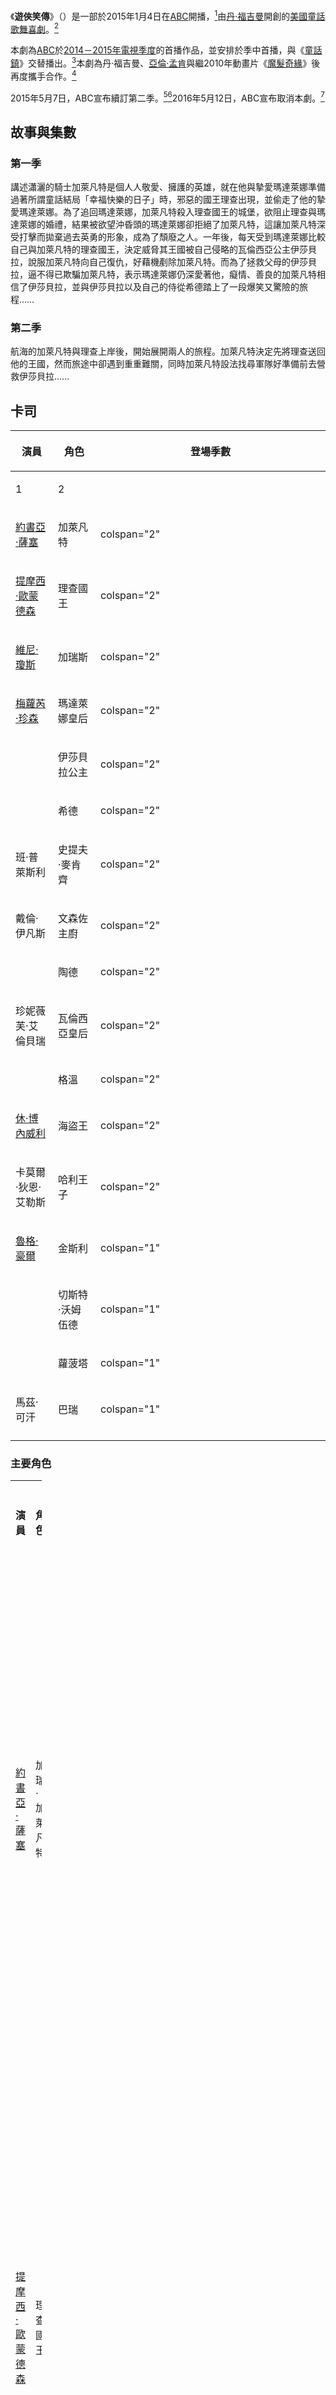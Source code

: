 {{noteTA
|1=zh:蘿菠塔;zh-hk:羅伯特;
}}
{{Infobox television
| show_name            = 遊俠笑傳
| original_name        = {{lang|en|''Galavant''}}
| image                = Galavant opening.png
| image_size           = 
| caption              = 
| show_name_2          = 
| genre                = {{Plainlist|
* [[喜劇|喜劇]]
* [[歌舞片|歌舞劇]]
* [[奇幻作品|奇幻]]
* 冒險
}}
| creator              = [[丹·福吉爾曼|丹·福吉曼]]
| developer            = 
| starring             = {{Plainlist|
*[[約書亞·薩塞|約書亞·薩塞]]
*[[提摩西·歐蒙德森|提摩西·歐蒙德森]]
*[[維尼·瓊斯|維尼·瓊斯]]
*[[梅蘿芮·珍森|梅蘿芮·珍森]]
*{{link-en|凱倫·大衛|Karen David}}
*{{link-en|路克·楊布拉德|Luke Youngblood}}
}}
| narrated             = 班·普萊斯利
| theme_music_composer = [[亞倫·孟肯|亞倫·孟肯]]
| opentheme            = 
| endtheme             = 
| composer             = {{Plainlist|
*亞倫·孟肯
*{{link-en|克里斯多夫·雷尼茲|Christopher Lennertz}}
*{{link-en|格倫·斯萊特|Glenn Slater}}
}}
| country              = {{USA}}
| language             = [[英語|英語]]
| num_seasons          = 2
| num_episodes         = 18
| list_episodes        = 遊俠笑傳集數列表
| executive_producer   = {{Plainlist|
*丹·福吉曼
*亞倫·孟肯
*格倫·斯萊特
*{{link-en|克里斯·科赫|Chris Koch}}
*凱特·梨珂
*約翰·霍伯格
}}
| producer             = {{Plainlist|
*馬歇爾·布恩
*海倫·弗林特
}}
| location             = 
| cinematography       = 克里斯·賽格
| camera               = [[單鏡頭模式|單鏡頭模式]]
| runtime              = 22分鐘
| company              = {{Plainlist|
* River Studios
* {{link-en|ABC Studios|ABC Studios}}
* 羅德島大道製作公司
}}
| distributor          = {{link-en|迪士尼–ABC國內電視|Disney–ABC Domestic Television}}
| channel              = [[美國廣播公司|ABC]]
| picture_format       = [[720p|720p]]（[[16:9|16:9]] [[高清電視|HDTV]]）
| audio_format         = 
| first_run            = 
| first_aired          = {{Start date|2015|1|4}}
| last_aired           = {{End date|2016|1|31}}
| preceded_by          = 
| followed_by          = 
| related              = 
| website              = http://abc.go.com/shows/galavant
| website_title        = 
| production_website   = https://web.archive.org/web/20160304185343/http://www.disneyabcpress.com/abc/shows/galavant/
| 中國大陸名稱         = 游侠笑传
| 台灣名稱             = 遊俠笑傳
| 港澳名稱             = 遊俠笑傳
|}}

《'''遊俠笑傳'''》（{{lang|en|''Galavant''}}）是一部於2015年1月4日在[[美國廣播公司|ABC]]開播，<ref>{{cite web|url=http://www.thefutoncritic.com/news/2014/11/05/abc-announces-premiere-dates-for-galavant-and-marvels-agent-carter-45212/20141105abc02/|title=ABC Announces Premiere Dates for "Galavant" and "Marvel's Agent Carter"|publisher=The Futon Critic|accessdate=2014-11-05|date=2014-11-05}}</ref>由[[丹·福吉爾曼|丹·福吉曼]]開創的[[美國|美國]][[童話|童話]][[歌舞片|歌舞]][[喜劇|喜劇]]。<ref>{{Cite web|url=http://www.thefutoncritic.com/news/2014/05/13/abc-unveils-2014-15-primetime-schedule-589405/20140513abc02/ |title=ABC Unveils 2014–15 Primetime Schedule|work=[[The_Futon_Critic|The Futon Critic]]|date=2014-05-13|accessdate=2014-05-13}}</ref>

本劇為[[美國廣播公司|ABC]]於[[2014年－2015年美國電視網節目表|2014－2015年電視季度]]的首播作品，並安排於季中首播，與《[[童話鎮|童話鎮]]》交替播出。<ref>{{cite news|last=Levin|first=Gary|title=ABC courts women with fall schedule|url=http://www.usatoday.com/story/life/tv/2014/05/13/abc-fall-schedule-2014/9033673/|accessdate=2014-05-13|work=[[今日美國|今日美國]]|date=2014-05-13}}</ref>本劇為丹·福吉曼、[[亞倫·孟肯|亞倫·孟肯]]與{{link-en|格倫·斯萊特|Glenn Slater}}繼2010年動畫片《[[魔髮奇緣|魔髮奇緣]]》後再度攜手合作。<ref name="Work2">{{cite news|last1=Hyman|first1=Vicki|title=Bawdy musical fairy tale 'Galavant': ABC leaps off a cliff with creator Dan Fogelman|url=http://www.nj.com/entertainment/tv/index.ssf/2015/01/galavant_abc_premiere_review_dan_fogelman.html|accessdate=2015-01-05|work=NJ.com|publisher=Advance Digital|date=2015-01-02}}</ref>

2015年5月7日，ABC宣布續訂第二季。<ref name="renewal1">{{cite web|url=http://deadline.com/2015/05/american-crime-castle-agents-of-shield-agent-carter-galavant-secrets-lies-fresh-off-the-boat-renewed-abc-1201422717/|title='American Crime', 'Castle', 'S.H.I.E.L.D.', 'Agent Carter', 'Galavant', 'Secrets & Lies', 'Nashville' Among ABC Renewals|last=Andreeva|first=Nellie|work=Deadline Hollywood|date=2015-05-07|accessdate=2015-05-08}}</ref><ref name="renewal2">{{cite web|last=Porter|first=Rick|title=ABC winter/spring 2016 premieres: ‘The Family’ to Sundays, long breaks for ‘Scandal,’ ‘OUAT’|url=http://tvbythenumbers.zap2it.com/2015/11/16/abc-winterspring-2016-premieres-the-family-to-sundays-long-breaks-for-scandal-ouat/|website=TV by the Numbers|accessdate=2015-12-20|date=2015-11-16|archive-date=2015-11-17|archive-url=https://web.archive.org/web/20151117165422/http://tvbythenumbers.zap2it.com/2015/11/16/abc-winterspring-2016-premieres-the-family-to-sundays-long-breaks-for-scandal-ouat/|dead-url=yes}}</ref>2016年5月12日，ABC宣布取消本劇。<ref>{{cite web |url=http://www.ew.com/article/2016/05/12/galavant-canceled |title=Galavant canceled by ABC after two seasons |work=[[娛樂周刊|娛樂周刊]]|first=James |last=Hibberd |date=2016-05-12 |accessdate=2016-05-12}}</ref>

== 故事與集數 ==
{{main|遊俠笑傳集數列表}}
{{:遊俠笑傳集數列表}}

=== 第一季 ===
講述瀟灑的騎士加萊凡特是個人人敬愛、擁護的英雄，就在他與摯愛瑪達萊娜準備過著所謂童話結局「幸福快樂的日子」時，邪惡的國王理查出現，並偷走了他的摯愛瑪達萊娜。為了追回瑪達萊娜，加萊凡特殺入理查國王的城堡，欲阻止理查與瑪達萊娜的婚禮，結果被欲望沖昏頭的瑪達萊娜卻拒絕了加萊凡特，這讓加萊凡特深受打擊而拋棄過去英勇的形象，成為了頹廢之人。一年後，每天受到瑪達萊娜比較自己與加萊凡特的理查國王，決定威脅其王國被自己侵略的瓦倫西亞公主伊莎貝拉，說服加萊凡特向自己復仇，好藉機剷除加萊凡特。而為了拯救父母的伊莎貝拉，逼不得已欺騙加萊凡特，表示瑪達萊娜仍深愛著他，癡情、善良的加萊凡特相信了伊莎貝拉，並與伊莎貝拉以及自己的侍從希德踏上了一段爆笑又驚險的旅程……

=== 第二季 ===
航海的加萊凡特與理查上岸後，開始展開兩人的旅程。加萊凡特決定先將理查送回他的王國，然而旅途中卻遇到重重難關，同時加萊凡特設法找尋軍隊好準備前去營救伊莎貝拉……

== 卡司 ==
{|class="wikitable" style="text-align:center;"
|-
!rowspan="2"|演員
!rowspan="2"|角色
!colspan="3"|登場季數
|-
! scope="col" width="13.5%" colspan="1"| 1
! scope="col" width="13.5%" colspan="1"| 2
|-
| [[約書亞·薩塞|約書亞·薩塞]]
| 加萊凡特
| colspan="2" {{主演}}
|-
| [[提摩西·歐蒙德森|提摩西·歐蒙德森]]
| 理查國王
| colspan="2" {{主演}}
|-
| [[維尼·瓊斯|維尼·瓊斯]]
| 加瑞斯
| colspan="2" {{主演}}
|-
| [[梅蘿芮·珍森|梅蘿芮·珍森]]
| 瑪達萊娜皇后
| colspan="2" {{主演}}
|-
| {{link-en|凱倫·大衛|Karen David}}
| 伊莎貝拉公主
| colspan="2" {{主演}}
|-
| {{link-en|路克·楊布拉德|Luke Youngblood}}
| 希德
| colspan="2" {{主演}}
|-
| 班·普萊斯利
| 史提夫·麥肯齊
| colspan="2" {{常設}}
|-
| 戴倫·伊凡斯
| 文森佐主廚
| colspan="2" {{常設}}
|-
| {{link-en|史丹利·湯森|Stanley Townsend}}
| 陶德
| colspan="2" {{常設}}
|-
| 珍妮薇芙·艾倫貝瑞
| 瓦倫西亞皇后
| colspan="2" {{常設}}
|-
| {{link-en|蘇菲·麥席拉|Sophie McShera}}
| 格溫
| colspan="2" {{常設}}
|-
| [[休·博內威利|休·博內威利]]
| 海盜王
| colspan="2" {{常設}}
|-
| 卡莫爾·狄恩·艾勒斯
| 哈利王子
| colspan="2" {{常設}}
|-
| [[魯格·豪爾|魯格·豪爾]]
| 金斯利
| colspan="1" {{常設}}
| colspan="1" {{未演出}}
|-
| {{link-en|羅伯特·林賽|Robert Lindsay (actor)}}
| 切斯特·沃姆伍德
| colspan="1" {{未演出}}
| colspan="1" {{常設}}
|-
| {{link-en|克萊兒·福斯特|Clare Foster}}
| 蘿菠塔
| colspan="1" {{未演出}}
| colspan="1" {{常設}}
|-
| 馬茲·可汗
| 巴瑞
| colspan="1" {{未演出}}
| colspan="1" {{常設}}
|-
|}

=== 主要角色 ===
{| class="wikitable" width="100%"
|- style="background:#FFD700;" align=center
| width="15%"|'''演員'''
| width="15%"|'''角色'''
| '''介紹'''
| width="7%"|'''登場<br/>季數'''
| width="7%"|'''登場<br/>集數'''
|-align=center
| [[約書亞·薩塞|約書亞·薩塞]] || 加瑞·加萊凡特<br/>{{small|{{lang|en|Galavant}}}} ||align=left|瀟灑英俊，有能力的騎士，是人人敬愛的英雄，非常深愛瑪達萊娜。第一季後半看清瑪達萊娜的真面目，並與伊莎貝拉墜入愛河。 || 1-2 || 18
|-align=center
| [[提摩西·歐蒙德森|提摩西·歐蒙德森]] || 理查國王<br/>{{small|{{lang|en|King Richard}}}} ||align=left|邪惡、懦弱無能又滑稽的國王，對瑪達萊娜的美色著迷而欲剷除加萊凡特得到瑪達萊娜的芳心。實際上是個多愁善感又嘮叨的處男，後與加萊凡特聯手。 || 1-2 || 18
|-align=center
| [[維尼·瓊斯|維尼·瓊斯]] || 加瑞斯<br/>{{small|{{lang|en|Gareth}}}} ||align=left|理查國王的左右手，從10歲起便擔任理查國王的護衛，是理查國王最好的朋友。 || 1-2 || 18
|-align=center
| [[梅蘿芮·珍森|梅蘿芮·珍森]] || 瑪達萊娜皇后<br/>{{small|{{lang|en|Queen Madalena}}}} ||align=left|加萊凡特的摯愛，在享盡理查國王給予的榮華富貴後，選擇了理查國王並拋棄加萊凡特，是個充滿慾望的勢利狠毒女。 || 1-2 || 18
|-align=center
| {{link-en|凱倫·大衛|Karen David}} || 伊莎貝拉公主<br/>{{small|{{lang|en|Princess Isabella}}}} ||align=left|全名：伊莎貝拉·瑪麗亞·露西亞·伊莎貝塔（{{lang|en|Isabella Maria Lucia Elizabetta}}）<br/>瓦倫西亞王國公主，為拯救父母而欺騙了加萊凡特，後愛上加萊凡特。 || 1-2 || 18
|-align=center
| {{link-en|路克·楊布拉德|Luke Youngblood}} || 希德<br/>{{small|{{lang|en|Sid}}}} ||align=left|全名：希德尼（{{lang|en|Sidney}}）<br/>加萊萊特忠心的侍從。 || 1-2 || 17
|-align=center
|}

=== 常設角色 ===
{| class="wikitable" width="100%"
|- style="background:#FFD700;" align=center
| width="15%"|'''演員'''
| width="15%"|'''角色'''
| '''介紹'''
| width="7%"|'''登場<br/>季數'''
| width="7%"|'''登場<br/>集數'''
|-align=center
| 班·普萊斯利<br/>{{small|{{lang|en|Ben Presley}}}} || 史提夫·麥肯齊<br/>{{small|{{lang|en|Steve Mackenzie}}}} ||align=left|小丑，也是講述故事的旁白，與瑪達萊娜有著地下情。 || 1-2 || 14
|-align=center
| 戴倫·伊凡斯<br/>{{small|{{lang|en|Darren Evans}}}} || 文森佐主廚<br/>{{small|{{lang|en|Chef Vincenzo}}}} ||align=left|理查國王的主廚，出生於主廚世家，喜歡格溫。 || 1-2 || 13
|-align=center
| {{link-en|史丹利·湯森|Stanley Townsend}} || 陶德<br/>{{small|{{lang|en|Todd}}}} ||align=left|瓦倫西亞國王，伊莎貝拉的父親。 || 1-2 || 13
|-align=center
| 珍妮薇芙·艾倫貝瑞<br/>{{small|{{lang|en|Genevieve Allenbury}}}} || <br/>{{small|{{lang|en|}}}} ||align=left|瓦倫西亞皇后，伊莎貝拉的母親。 || 1-2 || 13
|-align=center
| {{link-en|蘇菲·麥席拉|Sophie McShera}} || 格溫<br/>{{small|{{lang|en|Gwynne}}}} ||align=left|全名：格溫多琳（{{lang|en|Gwynndolyn}}）<br/>瑪達萊娜的侍女，雖然喜歡文森佐，但礙於兩人底層身分而卻步。 || 1-2 || 8
|-align=center
| {{link-en|羅伯特·林賽|Robert Lindsay (actor)}} || 切斯特·沃姆伍德<br/>{{small|{{lang|en|Chester Wormwood}}}} ||align=left|婚禮策畫師兼黑巫師，為了掠奪霍坦西亞而利用皇冠來控制伊莎貝拉。 || 2 || 8
|-align=center
| 卡莫爾·狄恩·艾勒斯<br/>{{small|{{lang|en|Kemaal Deen-Ellis}}}} || 哈利王子<br/>{{small|{{lang|en|Prince Harry}}}} ||align=left|11歲小男孩，霍坦西亞王子，伊莎貝拉指腹為婚的未婚夫。 || 1-2 || 7
|-align=center
| {{link-en|克萊兒·福斯特|Clare Foster}} || 蘿菠塔<br/>{{small|{{lang|en|Roberta}}}} ||align=left|本名：芭比·史坦加斯（{{lang|en|Bobby Steingas}}）<br/>理查的舊識，喜歡理查。 || 2 || 7
|-align=center
| 馬茲·可汗<br/>{{small|{{lang|en|Muzz Khan}}}} || 巴瑞<br/>{{small|{{lang|en|Barry}}}} ||align=left|沃姆伍德的助理。 || 2 || 6
|-align=center
| [[魯格·豪爾|魯格·豪爾]] || 金斯利<br/>{{small|{{lang|en|Kingsley}}}} ||align=left|理查國王的哥哥，是個邪惡之人，最終被瑪達萊娜殺害。 || 1 || 3
|-align=center
| [[休·博內威利|休·博內威利]] || 海盜王<br/>{{small|{{lang|en|Pirate King}}}} ||align=left|曾挾持加萊凡特的海盜，後與加萊凡特合作。 || 1-2 || 3<!--
|-align=center
| {{link-en|·|}} || <br/>{{small|{{lang|en|}}}} ||align=left| ||  || 
|-align=center
| ·<br/>{{small|{{lang|en|}}}} || <br/>{{small|{{lang|en|}}}} ||align=left| ||  || -->
|-align=center
|}

== 製作 ==
本劇由2010年[[華特迪士尼動畫工作室|華特迪士尼動畫工作室]]製作之人氣動畫電影《[[魔髮奇緣|魔髮奇緣]]》的編劇[[丹·福吉爾曼|丹·福吉曼]]、作曲家[[亞倫·孟肯|亞倫·孟肯]]與作詞家{{link-en|格倫·斯萊特|Glenn Slater}}再度攜手合作。<ref name="Work2"/>2013年10月，本劇試播集獲ABC預訂，<ref>{{cite web|last1=Andreeva|first1=Nellie|title=ABC Orders Musical Comedy Pilot From Dan Fogelman, Alan Menken & Glenn Slater|url=http://deadline.com/2013/10/abc-orders-musical-comedy-pilot-from-dan-fogelman-alan-menken-glenn-slater-600835/|website=Deadline Hollywood|accessdate=2016-01-03|date=2013-10-01}}</ref>並於2014年5月獲系列預訂。<ref>{{cite web|last1=Andreeva|first1=Nellie|title=ABC Picks Up ‘Selfie’, ‘Forever’, Jeff Lowell Comedy, ‘Galavant’, ‘The Whispers’, ‘How To Get Away With Murder’, ‘American Crime’, ‘Black-ish’ To Series|url=http://deadline.com/2014/05/abc-picks-up-shonda-rhimes-how-to-get-away-with-murder-anthony-anderson-american-crime-727191/|website=Deadline Hollywood|accessdate=2016-01-03|date=2014-05-08}}</ref>本劇於[[英國|英國]][[布里斯托爾|布里斯托爾]]的{{link-en|瓶院製片廠|The Bottle Yard Studios}}拍攝。<ref>{{cite web|last1=Andreeva|first1=Nellie|title=UK-Bound 2014 Pilot Season? ABC Comedy ‘Galavant’ To Film There, Will Others Follow?|url=http://deadline.com/2013/12/uk-bound-2014-pilot-season-abc-comedy-galavant-to-film-there-will-others-follow-655586/|website=Deadline Hollywood|accessdate=2016-01-03|date=2013-12-20}}</ref><ref>{{cite web|last1=Tartaglione|first1=Nancy|title=Global Showbiz Briefs: ‘Galavant’ To Film At UK’s Bottle Yard; Sam Worthington Mini ‘Deadline Gallipoli’ Adds Cast; ‘The Golden Era’ To Close Venice; More|url=http://deadline.com/2014/06/global-showbiz-briefs-galavant-to-film-at-uks-bottle-yard-sam-worthington-mini-deadline-gallipoli-adds-cast-the-golden-era-to-close-venice-more-792387/|website=Deadline Hollywood|accessdate=2016-01-03|date=2014-06-19}}</ref>劇中海盜王的海盜船是複製了停駛於{{link-en|布里斯托爾港|Bristol Harbour}}，同樣大小的{{link-en|馬修 (船)|Matthew (ship)|馬修船}}。<ref>{{cite web|url=http://us7.campaign-archive1.com/?u=e57cee2b9f23a05390f707290&id=e9e7a2e4da|title=Bristol Film Office|accessdate=2016-01-06}}</ref>其他拍攝地點包括[[威爾士|威爾士]]的{{link-en|卡爾迪科特城堡|Caldicot Castle}}與[[卡菲利城堡|卡菲利城堡]]、[[布里斯托爾灣|布里斯托爾灣]]的{{link-en|紹森當|Southerndown}}、{{link-en|考斯姆斯頓中世紀村莊|Cosmeston Medieval Village}}<ref>{{cite web|url=http://www.britishfilmcommission.org.uk/uk-based-abc-series-galavant-to-premiere-on-sunday|title=British Film Commission|accessdate=2016-01-09|archive-url=https://web.archive.org/web/20160126220115/http://www.britishfilmcommission.org.uk/uk-based-abc-series-galavant-to-premiere-on-sunday/|archive-date=2016-01-26|dead-url=yes}}</ref>與[[韋爾斯座堂|韋爾斯座堂]]。<ref>{{cite web|url=http://www.wellsjournal.co.uk/Galavant-filmed-Wells-Cathedral-tomorrow/story-20819602-detail/story.html|title=Wells Journal|date=2014-03-17|accessdate=2016-01-09|deadurl=yes|archiveurl=https://web.archive.org/web/20150106231052/http://www.wellsjournal.co.uk/Galavant-filmed-Wells-Cathedral-tomorrow/story-20819602-detail/story.html|archivedate=2015-01-06}}</ref>預告片於2014年9月28日在《童話鎮》新季首播時釋出，並為本劇冠上4周“喜劇盛宴”的名義播出。<ref>{{cite web |url=http://www.thefutoncritic.com/news/2014/11/05/abc-announces-premiere-dates-for-galavant-and-marvels-agent-carter-45212/20141105abc02/|title=ABC Announces Premiere Dates for "Galavant" and "Marvel's Agent Carter"|publisher=[[The_Futon_Critic|The Futon Critic]]|accessdate=2015-12-20|date=2014-11-05}}</ref>

2015年5月7日，ABC宣布續訂第2季10集。<ref name="renewal1"/><ref name="renewal2"/>第2季第1集的標題為嘲諷收視率網站[[TV_by_the_Numbers|TV by the Numbers]]當初預測本劇會在第1季之後遭到取消。（該網站以熊熊的表情符號來做預測續訂或取消的機率）<ref>{{cite web|last1=Baron|first1=Steve|title=Bubble Watch: Down To The Nitty-Gritty Edition|url=http://tvbythenumbers.zap2it.com/2015/05/03/bubble-watch-down-to-the-nitty-gritty-edition/|website=TV By the Numbers|accessdate=2015-12-20|date=2015-05-03|archive-date=2015-12-22|archive-url=https://web.archive.org/web/20151222113943/http://tvbythenumbers.zap2it.com/2015/05/03/bubble-watch-down-to-the-nitty-gritty-edition/|dead-url=yes}}</ref>

== 評價 ==
《遊俠笑傳》獲得了普遍的好評。於[[爛番茄|爛番茄]]整合的評論中，第一季獲得81%新鮮度、7.08/10分（26名評論家），評論家共識：「雖然《遊俠笑傳》的故事線不難預料，但演出、滑稽的主題與搞笑的音樂劇呈現，讓該劇更加富有娛樂性。」<ref>{{cite web|url=http://www.rottentomatoes.com/tv/galavant/s01/|title=Galavant: Season 1|work=[[爛番茄|爛番茄]]|publisher=Flixster|accessdate=2015-01-05}}</ref>第二季獲得100%新鮮度、7.84/10分（10名評論家），評論家共識：「《遊俠笑傳》意外的第二季為卡司分配了許多方向，但仍以笑料及音樂鞏固著中心。」<ref>{{cite web|url=http://www.rottentomatoes.com/tv/galavant/s02/|title=Galavant: Season 2|work=爛番茄|publisher=Flixster|accessdate=2016-02-15}}</ref>

於[[Metacritic|Metacritic]]整合的評論中，第一季獲得61分（滿分100分；26位評論家），屬普遍的好評。<ref>{{cite web|url=http://www.metacritic.com/tv/galavant|title=Galavant - Season 1 Reviews|work=[[Metacritic|Metacritic]]|publisher=CBS Interactive, Inc.|accessdate=2015-01-05}}</ref>第二季獲得77分（滿分100分；4位評論家），屬普遍的好評。<ref>{{cite web|url=http://www.metacritic.com/tv/galavant|title=Galavant - Season 2 Reviews|work=Metacritic|accessdate=2016-07-26}}</ref>

;評論家前十大電視節目排名
{| class="collapsible collapsed"
! style="width:14em; background:#C4C3D0; text-align:left"| 2016<ref>{{cite web|title=Best of 2016: Television Critic Top Ten Lists|work=Metacritic|publisher=|url=http://www.metacritic.com/feature/critics-pick-the-top-10-best-tv-shows-of-2016|date=2016-12-06|accessdate=2016-12-09|archive-date=2017-01-20|archive-url=https://web.archive.org/web/20170120112007/http://www.metacritic.com/feature/critics-pick-the-top-10-best-tv-shows-of-2016|dead-url=no}}</ref>
|-
| colspan=|
* No. 9　{{link-en|拉斯維加斯周刊|Las Vegas Weekly}}
|}

== 收視 ==
{{Television season ratings
| width            = 100

| link1            = 遊俠笑傳集數列表#第一季
| timeslot1        = 星期日 20:00
| timeslot_length1 = 2
| episodes1        = 8
| start1           = {{Start date|2015|1|4}}
| premiere1        = 7.42<ref name="1.01-1.02">{{cite web|url=http://tvbythenumbers.zap2it.com/2015/01/07/sunday-final-ratings-the-simpsons-madam-secretary-brooklyn-nine-nine-the-celebrity-apprentice-bobs-burgers-csi-adjusted-up/347466/|title=Sunday Final Ratings: 'The Simpsons', 'Madam Secretary', 'Brooklyn Nine-Nine', 'The Celebrity Apprentice', 'Bob's Burgers' & 'CSI' Adjusted Up|last=Bibel|first=Sara|work=TV by the Numbers|date=2015-01-07|accessdate=2015-01-08|archive-date=2015-02-27|archive-url=https://web.archive.org/web/20150227071518/http://tvbythenumbers.zap2it.com/2015/01/07/sunday-final-ratings-the-simpsons-madam-secretary-brooklyn-nine-nine-the-celebrity-apprentice-bobs-burgers-csi-adjusted-up/347466/|dead-url=yes}}</ref>
| end1             = {{End date|2015|1|25}}
| finale1          = 4.37<ref name="1.07-1.08">{{cite web|url=http://tvbythenumbers.zap2it.com/2015/01/27/sunday-final-ratings-no-adjustment-for-galavant-revenge-or-csi/355998/|title=Sunday Final Ratings: No Adjustment for 'Galavant', 'Revenge' or 'CSI'|last=Kondolojy|first=Amanda|work=TV by the Numbers|date=2015-01-27|accessdate=2015-01-27}}</ref>
| season1          = [[2014年－2015年美國電視網節目表|2015]]
| 18_49_rank1      = 69
| 18_49_rating1    = 1.9
| rank1            = 87
| viewers1         = 6.52<ref name="rankingS1">{{cite web|url=http://deadline.com/2015/05/2014-15-full-tv-season-ratings-shows-rankings-1201431167/|title=Full 2014-15 TV Season Series Rankings: Football & ‘Empire’ Ruled|work=Deadline|last=de Moraes|first=Lisa|date=2015-05-21|accessdate=2015-05-24|archive-date=2015-05-22|archive-url=https://www.webcitation.org/6YifxgqG8?url=http://deadline.com/2015/05/2014-15-full-tv-season-ratings-shows-rankings-1201431167/|dead-url=no}}</ref>

| link2            = 遊俠笑傳集數列表#第二季
| episodes2        = 10
| start2           = {{Start date|2016|1|3}}
| premiere2        = 3.20<ref name="2.01-2.02">{{cite web|url=http://tvbythenumbers.zap2it.com/2016/01/06/sunday-final-ratings-jan-3-2016/|title=Sunday final ratings: ‘Undercover Boss’ adjusts up, premieres stay low|last=Porter|first=Rick|date=2016-01-06|work=TV by the Numbers|accessdate=2016-01-06|archive-date=2016-01-06|archive-url=https://web.archive.org/web/20160106203505/http://tvbythenumbers.zap2it.com/2016/01/06/sunday-final-ratings-jan-3-2016/|dead-url=yes}}</ref>
| end2             = {{End date|2016|1|31}}
| finale2          = 2.15<ref name="2.09-2.10">{{cite web|url=http://tvbythenumbers.zap2it.com/2016/02/02/sunday-final-ratings-jan-31-2016/|title=Sunday final ratings: ‘Grease Live’ and others unchanged|last=Porter|first=Rick|date=2016-02-02|work=TV by the Numbers|accessdate=2016-02-02|archive-date=2016-04-07|archive-url=https://web.archive.org/web/20160407015222/http://tvbythenumbers.zap2it.com/2016/02/02/sunday-final-ratings-jan-31-2016/|dead-url=yes}}</ref>
| season2          = [[2015年－2016年美國電視網節目表|2016]]
| 18_49_rank2      = 124
| 18_49_rating2    = 0.9<ref name="S2-18+49-L+7">{{cite web|url=http://tvbythenumbers.zap2it.com/2016/06/13/final-live-7-adults-18-49-ratings-for-2015-16-empire-sunday-night-football-stay-in-front/|title=Final Live +7 adults 18-49 ratings for 2015-16: ‘Empire,’ ‘Sunday Night Football’ stay in front|work=TV by Numbers|date=2016-06-13|accessdate=2016-06-15|archive-date=2016-06-14|archive-url=https://web.archive.org/web/20160614055101/http://tvbythenumbers.zap2it.com/2016/06/13/final-live-7-adults-18-49-ratings-for-2015-16-empire-sunday-night-football-stay-in-front/|dead-url=yes}}</ref>
| rank2            = 127
| viewers2         = 3.15<ref name="S2TotalL+7">{{cite web|url=http://tvbythenumbers.zap2it.com/2016/06/13/final-live-7-viewer-averages-for-2015-16-the-big-bang-theory-moves-ahead-of-ncis-nfl-stays-no-1/|title=Final Live +7 viewer averages for 2015-16: ‘The Big Bang Theory’ moves ahead of ‘NCIS,’ NFL stays No. 1|work=TV by Numbers|date=2016-06-13|accessdate=2016-06-15|archive-date=2016-06-17|archive-url=https://web.archive.org/web/20160617020156/http://tvbythenumbers.zap2it.com/2016/06/13/final-live-7-viewer-averages-for-2015-16-the-big-bang-theory-moves-ahead-of-ncis-nfl-stays-no-1/|dead-url=yes}}</ref>
}}

== 獎項 ==
{| class="wikitable" style="width:50%;"
|-
! 年度
! 大獎
! 獎項
! 入圍者
! 結果
|-
| align=center rowspan="2"|2015
| rowspan="2"|{{link-en|在線電影與電視協會獎|Online Film & Television Association Award}}
| rowspan="2"|喜劇類影集最佳客串男演員獎
| [[休·博內威利|休·博內威利]]
| rowspan=2 {{nom}}
|-
| [[瑞吉·葛文|瑞吉·葛文]]
|-
| align=center rowspan="1"|2016
| {{le|電影音效剪輯師協會|Motion Picture Sound Editors|金捲軸獎}}
| colspan=2|最佳音效剪輯獎－電視短片：歌舞
| {{nom}}
|-
|}

== 海外播出 ==
{| class="wikitable" style="text-align: center;" width="35%"
|-
! width="4%" colspan="2" rowspan="2"| 季數
! width="20%" colspan="2"| 亞洲
|-
! width="10%" |電視網
! width="10%" |首播日期
|-
| scope="row" style="background:#8A3324; height:5px;"|
| '''[[遊俠笑傳集數列表#第一季|1]]'''
| rowspan="2"|[[FX_(亞洲)|FX]]
| {{Start date|2015|3|12}}
|-
| scope="row" style="background:#DA922E; height:5px;"|
| '''[[遊俠笑傳集數列表#第二季|2]]'''
| {{Start date|2016|3|7}}
|-
|}

== 參考資料 ==
{{Reflist|30em}}

== 外部連結 ==
* {{Official website|http://abc.go.com/shows/galavant}}{{en}}
* [https://web.archive.org/web/20160304185343/http://www.disneyabcpress.com/abc/shows/galavant/ 製作公司官方網站]{{en}}
* {{IMDb title|3305096}}
* {{Facebook|GalavantOnABC}}
* {{Twitter|GalavantABC}}
* {{Instagram|galavantabc}}

{{DEFAULTSORT:Galavant}}
[[Category:2010年代美國電視劇|Category:2010年代美國電視劇]]
[[Category:2015年開播的美國電視影集|Category:2015年開播的美國電視影集]]
[[Category:2016年停播的美國電視劇|Category:2016年停播的美國電視劇]]
[[Category:美國電視情景喜劇|Category:美國電視情景喜劇]]
[[Category:美國電視喜劇|Category:美國電視喜劇]]
[[Category:英語電視劇|Category:英語電視劇]]
[[Category:美國廣播公司電視節目|Category:美國廣播公司電視節目]]
[[Category:歌舞電視劇|Category:歌舞電視劇]]
[[Category:浪漫喜劇題材電視劇|Category:浪漫喜劇題材電視劇]]
[[Category:諷刺類電視節目|Category:諷刺類電視節目]]
[[Category:ABC工作室製作的電視節目|Category:ABC工作室製作的電視節目]]
[[Category:福斯傳媒集團外購電視劇|Category:福斯傳媒集團外購電視劇]]